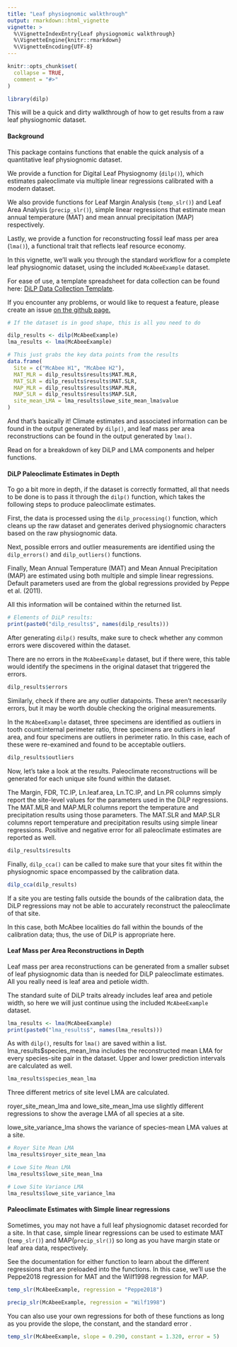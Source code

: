 ```yaml
---
title: "Leaf physiognomic walkthrough"
output: rmarkdown::html_vignette
vignette: >
  %\VignetteIndexEntry{Leaf physiognomic walkthrough}
  %\VignetteEngine{knitr::rmarkdown}
  %\VignetteEncoding{UTF-8}
---
```


```r
knitr::opts_chunk$set(
  collapse = TRUE,
  comment = "#>"
)
```

```r
library(dilp)
```

This will be a quick and dirty walkthrough of how to get results from a raw leaf physiognomic dataset.

#### Background

This package contains functions that enable the quick analysis of a quantitative leaf physiognomic dataset.

We provide a function for Digital Leaf Physiognomy (`dilp()`), which estimates paleoclimate via multiple linear regressions calibrated with a modern dataset.

We also provide functions for Leaf Margin Analysis (`temp_slr()`) and Leaf Area Analysis (`precip_slr()`), simple linear regressions that estimate mean annual temperature (MAT) and mean annual precipitation (MAP) respectively.

Lastly, we provide a function for reconstructing fossil leaf mass per area (`lma()`), a functional trait that reflects leaf resource economy.

In this vignette, we'll walk you through the standard workflow for a complete leaf physiognomic dataset, using the included `McAbeeExample` dataset.

For ease of use, a template spreadsheet for data collection can be found here: [DiLP Data Collection Template](https://drive.google.com/file/d/1UYAd0u2fIn2QCLF6aKKzTj6KPaAPv0d1/view?usp=sharing){.uri}.

If you encounter any problems, or would like to request a feature, please create an issue [on the github page.](https://github.com/mjbutrim/dilp/issues)

```r
# If the dataset is in good shape, this is all you need to do

dilp_results <- dilp(McAbeeExample)
lma_results <- lma(McAbeeExample)

# This just grabs the key data points from the results
data.frame(
  Site = c("McAbee H1", "McAbee H2"),
  MAT_MLR = dilp_results$results$MAT.MLR,
  MAT_SLR = dilp_results$results$MAT.SLR,
  MAP_MLR = dilp_results$results$MAP.MLR,
  MAP_SLR = dilp_results$results$MAP.SLR,
  site_mean_LMA = lma_results$lowe_site_mean_lma$value
)
```

And that's basically it! Climate estimates and associated information can be found in the output generated by `dilp()`, and leaf mass per area reconstructions can be found in the output generated by `lma()`.

Read on for a breakdown of key DiLP and LMA components and helper functions.

#### DiLP Paleoclimate Estimates in Depth

To go a bit more in depth, if the dataset is correctly formatted, all that needs to be done is to pass it through the `dilp()` function, which takes the following steps to produce paleoclimate estimates.

First, the data is processed using the `dilp_processing()` function, which cleans up the raw dataset and generates derived physiognomic characters based on the raw physiognomic data.

Next, possible errors and outlier measurements are identified using the `dilp_errors()` and `dilp_outliers()` functions.

Finally, Mean Annual Temperature (MAT) and Mean Annual Precipitation (MAP) are estimated using both multiple and simple linear regressions. Default parameters used are from the global regressions provided by Peppe et al. (2011).

All this information will be contained within the returned list.

```r
# Elements of DiLP results:
print(paste0("dilp_results$", names(dilp_results)))
```

After generating `dilp()` results, make sure to check whether any common errors were discovered within the dataset.

There are no errors in the `McAbeeExample` dataset, but if there were, this table would identify the specimens in the original dataset that triggered the errors.

```r
dilp_results$errors
```

Similarly, check if there are any outlier datapoints. These aren't necessarily errors, but it may be worth double checking the original measurements.

In the `McAbeeExample` dataset, three specimens are identified as outliers in tooth count:internal perimeter ratio, three specimens are outliers in leaf area, and four specimens are outliers in perimeter ratio. In this case, each of these were re-examined and found to be acceptable outliers.

```r
dilp_results$outliers
```

Now, let's take a look at the results. Paleoclimate reconstructions will be generated for each unique site found within the dataset.

The Margin, FDR, TC.IP, Ln.leaf.area, Ln.TC.IP, and Ln.PR columns simply report the site-level values for the parameters used in the DiLP regressions. The MAT.MLR and MAP.MLR columns report the temperature and precipitation results using those parameters. The MAT.SLR and MAP.SLR columns report temperature and precipitation results using simple linear regressions. Positive and negative error for all paleoclimate estimates are reported as well.

```r
dilp_results$results
```

Finally, `dilp_cca()` can be called to make sure that your sites fit within the physiognomic space encompassed by the calibration data.

```r
dilp_cca(dilp_results)
```

If a site you are testing falls outside the bounds of the calibration data, the DiLP regressions may not be able to accurately reconstruct the paleoclimate of that site.

In this case, both McAbee localities do fall within the bounds of the calibration data; thus, the use of DiLP is appropriate here.

#### Leaf Mass per Area Reconstructions in Depth

Leaf mass per area reconstructions can be generated from a smaller subset of leaf physiognomic data than is needed for DiLP paleoclimate estimates. All you really need is leaf area and petiole width.

The standard suite of DiLP traits already includes leaf area and petiole width, so here we will just continue using the included `McAbeeExample` dataset.

```r
lma_results <- lma(McAbeeExample)
print(paste0("lma_results$", names(lma_results)))
```

As with `dilp()`, results for `lma()` are saved within a list. lma_results$species_mean_lma includes the reconstructed mean LMA for every species-site pair in the dataset. Upper and lower prediction intervals are calculated as well.

```r
lma_results$species_mean_lma
```

Three different metrics of site level LMA are calculated.

royer_site_mean_lma and lowe_site_mean_lma use slightly different regressions to show the average LMA of all species at a site.

lowe_site_variance_lma shows the variance of species-mean LMA values at a site.

```r
# Royer Site Mean LMA
lma_results$royer_site_mean_lma
```

```r
# Lowe Site Mean LMA
lma_results$lowe_site_mean_lma
```

```r
# Lowe Site Variance LMA
lma_results$lowe_site_variance_lma
```

#### Paleoclimate Estimates with Simple linear regressions

Sometimes, you may not have a full leaf physiognomic dataset recorded for a site. In that case, simple linear regressions can be used to estimate MAT (`temp_slr()`) and MAP(`precip_slr()`) so long as you have margin state or leaf area data, respectively.

See the documentation for either function to learn about the different regressions that are preloaded into the functions.  In this case, we'll use the Peppe2018 regression for MAT and the Wilf1998 regression for MAP.

```r
temp_slr(McAbeeExample, regression = "Peppe2018")
```

```r
precip_slr(McAbeeExample, regression = "Wilf1998")
```

You can also use your own regressions for both of these functions as long as you provide the slope, the constant, and the standard error .

```r
temp_slr(McAbeeExample, slope = 0.290, constant = 1.320, error = 5)
```
